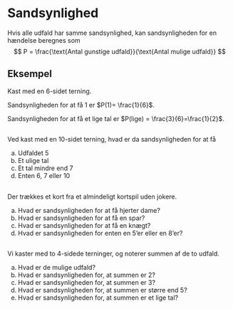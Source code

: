 # Sandsynlighed
Hvis alle udfald har samme sandsynlighed, kan sandsynligheden for en hændelse beregnes som
$$
P = \frac{\text{Antal gunstige udfald}}{\text{Antal mulige udfald}}
$$

## Eksempel
Kast med en 6-sidet terning.

Sandsynligheden for at få 1 er $P(1)= \frac{1}{6}$.

Sandsynligheden for at få et lige tal er $P(lige) = \frac{3}{6}=\frac{1}{2}$.

##
Ved kast med en 10-sidet terning, hvad er da sandsynligheden for at få

a. Udfaldet 5
b. Et ulige tal
c. Et tal mindre end 7
d. Enten 6, 7 eller 10

## 
Der trækkes et kort fra et almindeligt kortspil uden jokere.

a. Hvad er sandsynligheden for at få hjerter dame?
b. Hvad er sandsynligheden for at få en spar?
c. Hvad er sandsynligheden for at få en knægt?
d. Hvad er sandsynligheden for enten en 5'er eller en 8'er?

##
Vi kaster med to 4-sidede terninger, og noterer summen af de to udfald.

a. Hvad er de mulige udfald?
b. Hvad er sandsynligheden for, at summen er 2?
c. Hvad er sandsynligheden for, at summen er 3?
d. Hvad er sandsynligheden for, at summen er større end 5?
e. Hvad er sandsynligheden for, at summen er et lige tal?
